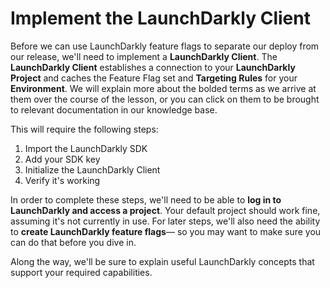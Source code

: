 # Implement the LaunchDarkly Client

Before we can use LaunchDarkly feature flags to separate our deploy from our release, we'll need to implement a **LaunchDarkly Client**. The **LaunchDarkly Client** establishes a connection to your **LaunchDarkly Project** and caches the Feature Flag set and **Targeting Rules** for your **Environment**. We will explain more about the bolded terms as we arrive at them over the course of the lesson, or you can click on them to be brought to relevant documentation in our knowledge base.


This will require the following steps:

1. Import the LaunchDarkly SDK
2. Add your SDK key
3. Initialize the LaunchDarkly Client
4. Verify it's working

In order to complete these steps, we'll need to be able to **log in to LaunchDarkly and access a project**. Your default project should work fine, assuming it's not currently in use. For later steps, we'll also need the ability to **create LaunchDarkly feature flags**— so you may want to make sure you can do that before you dive in.

Along the way, we'll be sure to explain useful LaunchDarkly concepts that support your required capabilities.